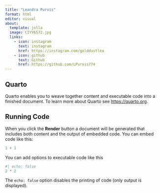 ```yaml
---
title: "Leandra Purvis"
format: html
editor: visual
about:
  template: jolla
  image: CIYV6572.jpg
  links:
    - icon: instagram
      text: instagram
      href: https://instagram.com/golddustlea
    - icon: github
      text: Github
      href: https://github.com/LPurvis774
---
```


## Quarto

Quarto enables you to weave together content and executable code into a finished document. To learn more about Quarto see <https://quarto.org>.

## Running Code

When you click the **Render** button a document will be generated that includes both content and the output of embedded code. You can embed code like this:

```r
1 + 1
```

You can add options to executable code like this

```r
#| echo: false
2 * 2
```

The `echo: false` option disables the printing of code (only output is displayed).
